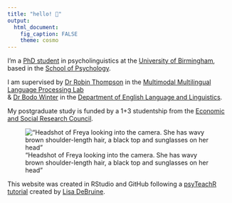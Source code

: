 ```yaml
---
title: "hello! 👋"
output:
  html_document:
    fig_caption: FALSE
    theme: cosmo
---
```


I'm a [PhD student](https://www.birmingham.ac.uk/schools/psychology/people/dr-students/watkins-freya.aspx) in psycholinguistics at the [University of Birmingham](http://www.birmingham.ac.uk/index.aspx), based in the [School of Psychology](https://www.birmingham.ac.uk/schools/psychology/index.aspx).

I am supervised by [Dr Robin Thompson](https://www.birmingham.ac.uk/schools/psychology/people/profile.aspx?ReferenceId=71086) in the [Multimodal Multilingual Language Processing Lab](https://m2l2lab.com)<br/>
& [Dr Bodo Winter](https://www.bodowinter.com) in the [Department of English Language and Linguistics](https://www.birmingham.ac.uk/schools/edacs/departments/englishlanguage/index.aspx).

My postgraduate study is funded by a 1+3 studentship from the [Economic and Social Research Council](https://esrc.ukri.org/).  

!["Headshot of Freya looking into the camera. She has wavy brown shoulder-length hair, a black top and sunglasses on her head"](images/fw.jpg)


This website was created in RStudio and GitHub following a [psyTeachR](https://psyteachr.github.io/index.html) [tutorial](https://debruine.github.io/tutorials/webpages.html) created by [Lisa DeBruine](https://debruine.github.io/). 